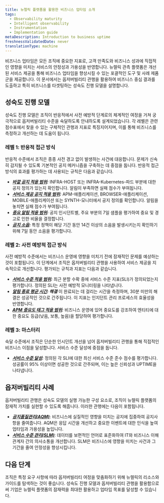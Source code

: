 ```yaml
---
title: 뉴렐릭 플랫폼을 활용한 비즈니스 업타임 소개
tags:
  - Observability maturity
  - Intelligent observability
  - Instrumentation
  - Implementation guide
metaDescription: Introduction to business uptime
freshnessValidatedDate: never
translationType: machine
---
```


비즈니스 업타임은 모든 조직에 중요한 지표로, 고객 만족도와 비즈니스 성과에 직접적인 영향을 미치는 서비스의 안정성과 가용성을 반영합니다. 뉴렐릭 관측 플랫폼은 개선된 서비스 제공을 통해 비즈니스 업타임을 향상시킬 수 있는 포괄적인 도구 및 사례 제품군을 제공합니다. 이 문서에서는 옵저버빌리티 관행을 활용하여 비즈니스 중심 결과를 도출하고 특히 비즈니스를 타겟팅하는 성숙도 진행 모델을 설명합니다.

## 성숙도 진행 모델

성숙도 진행 모델은 조직이 반응적에서 사전 예방적 단계로의 체계적인 여정을 거쳐 궁극적으로 옵저버빌리티 수준을 숙달하도록 안내하도록 설계되었습니다. 각 레벨은 관련 점수표에서 찾을 수 있는 구체적인 관행과 지표로 특징지어지며, 이를 통해 비즈니스를 측정하고 개선하는 데 도움이 됩니다.

### 레벨 1: 반응적 접근 방식

반응적 수준에서 조직은 종종 사전 경고 없이 발생하는 사건에 대응합니다. 문제가 신속히 감지될 수 있도록 기본적인 공지 메커니즘을 구축하는 데 중점을 둡니다. 반응적 접근 방식의 효과를 평가하는 데 사용되는 규칙은 다음과 같습니다.

* ***[바깥 공지 적용 범위](/docs/new-relic-solutions/observability-maturity/business-uptime/l1-infrastructure-alert-coverage):*** INFRA-HOST 또는 INFRA-Kubernetes-파드 부분에 대한 공지 정의가 있는지 확인합니다. 알림이 부족하면 실패 점수가 부여됩니다.
* ***[서비스 제공 공지 적용 범위](/docs/new-relic-solutions/observability-maturity/business-uptime/l1-service-delivery-alert-coverage):*** APM-애플리케이션, BROWSER-애플리케이션, MOBILE-애플리케이션 또는 SYNTH-모니터에서 공지 정의를 확인합니다. 알림을 놓치면 실패 점수가 부여됩니다.
* ***[중요 알림 적용 범위](/docs/new-relic-solutions/observability-maturity/business-uptime/l1-critical-alert-coverage):*** 공지 인시던트별, 주요 부분의 7일 샘플을 평가하여 중요 및 경고로 인한 비율을 결정합니다.
* ***[공지 소음](/docs/new-relic-solutions/observability-maturity/business-uptime/l1-alert-noise):*** 특정 정책이 해당 기간 동안 14건 이상의 소음을 발생시키는지 확인하기 위해 7일 동안 소음을 평가합니다.

### 레벨 2: 사전 예방적 접근 방식

사전 예방적 수준에서는 비즈니스 운영에 영향을 미치기 전에 잠재적인 문제를 예상하는 것이 포함됩니다. 이 단계에서 조직은 옵저버빌리티 관행을 사용하여 서비스 제공을 지속적으로 개선합니다. 평가되는 규칙과 지표는 다음과 같습니다.

* ***[서비스 수준 적용 범위](/docs/new-relic-solutions/observability-maturity/business-uptime/l2-service-level-coverage):*** 최근 분할 수확 중에 서비스 수준 지표(SLI)가 정의되었는지 평가합니다. 정의된 SLI는 사전 예방적 모니터링을 나타냅니다.
* ***[알림 종료 평균 시간](/docs/new-relic-solutions/observability-maturity/business-uptime/l2-alerts-mean-time-to-close): 해결*** 이 완료되는 데 걸리는 시간을 측정하며, 30분 미만의 해결은 성공적인 것으로 간주됩니다. 이 지표는 인지던트 관리 프로세스의 효율성을 반영합니다.
* ***[APM 중요도 태그 적용 범위](/docs/new-relic-solutions/observability-maturity/business-uptime/l2-apm-criticality-tag-coverage):*** 비즈니스 운영에 있어 중요도를 강조하여 엔티티에 대한 중요도 등급(낮음, 보통, 높음)을 할당하여 평가합니다.

### 레벨 3: 마스터리

숙달 수준에서 조직은 단순한 인시던트 개선을 넘어 옵저버빌리티 관행을 통해 직접적인 비즈니스 이점을 달성합니다. 서비스 수준 달성에 중점을 둡니다.

* ***[서비스 수준 달성](/docs/new-relic-solutions/observability-maturity/business-uptime/l3-service-level-attainment):*** 정의된 각 SLI에 대한 최신 서비스 수준 준수 점수를 평가합니다. 성공률이 95% 이상이면 성공한 것으로 간주되며, 이는 높은 신뢰성과 UPTIME을 나타냅니다.

## 옵저버빌리티 사례

옵저버빌리티 관행은 성숙도 모델의 실행 가능한 구성 요소로, 조직이 뉴렐릭 플랫폼의 잠재적 가치를 실현할 수 있도록 해줍니다. 이러한 관행에는 다음이 포함됩니다.

* ***[공지품질관리(AQM)](/docs/new-relic-solutions/observability-maturity/uptime-performance-reliability/aqm-implementation-guide/)***: 비즈니스에 실질적인 영향을 미치는 공지에 집중하여 공지사항을 줄여줍니다. AQM은 응답 시간을 개선하고 중요한 이벤트에 대한 인식을 높여 업타임과 가용성을 높입니다.
* ***[서비스 수준 관리(SLM)](/docs/new-relic-solutions/observability-maturity/uptime-performance-reliability/slm-implementation-guide/)***: 데이터를 보편적인 언어로 표준화하여 IT와 비즈니스 이해 관계자 간의 의사소통을 개선합니다. SLM은 비즈니스에 영향을 미치는 사건과 그 기간을 줄여 안정성을 향상시킵니다.

## 다음 단계

조직은 특정 요구 사항에 따라 옵저버빌리티 여정을 맞춤화하기 위해 뉴렐릭의 리소스와 가이드를 탐색하는 것이 좋습니다. 성숙도 진행 모델과 옵저버빌리티 관행을 활용함으로써 기업은 뉴렐릭 플랫폼의 잠재력을 최대한 활용하고 업타임 목표를 달성할 수 있습니다.